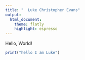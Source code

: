 ```yaml
---
title: "  Luke Christopher Evans"
output:
  html_document:
    theme: flatly
    highlight: espresso
---
```


Hello, World!

```r
print("hello I am Luke")
```

